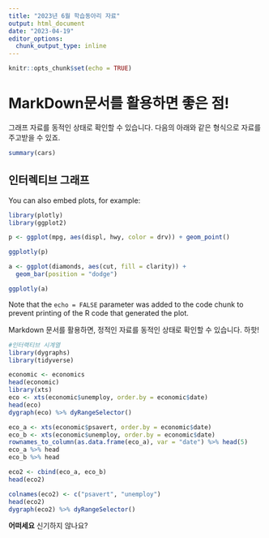 ```yaml
---
title: "2023년 6월 학습동아리 자료"
output: html_document
date: "2023-04-19"
editor_options: 
  chunk_output_type: inline
---
```


```r
knitr::opts_chunk$set(echo = TRUE)
```

# MarkDown문서를 활용하면 좋은 점!

그래프 자료를 동적인 상태로 확인할 수 있습니다.
다음의 아래와 같은 형식으로 자료를 주고받을 수 있죠.

```r
summary(cars)
```

## 인터렉티브 그래프

You can also embed plots, for example:

```r
library(plotly)
library(ggplot2)

p <- ggplot(mpg, aes(displ, hwy, color = drv)) + geom_point()

ggplotly(p)

a <- ggplot(diamonds, aes(cut, fill = clarity)) +
  geom_bar(position = "dodge")

ggplotly(a)
```

Note that the `echo = FALSE` parameter was added to the code chunk to prevent printing of the R code that generated the plot.

Markdown 문서를 활용하면, 정적인 자료를 동적인 상태로 확인할 수 있습니다. 하핫!

```r
#인터랙티브 시계열
library(dygraphs)
library(tidyverse)

economic <- economics
head(economic)
library(xts)
eco <- xts(economic$unemploy, order.by = economic$date)
head(eco)
dygraph(eco) %>% dyRangeSelector()

eco_a <- xts(economic$psavert, order.by = economic$date)
eco_b <- xts(economic$unemploy, order.by = economic$date)
rownames_to_column(as.data.frame(eco_a), var = "date") %>% head(5)
eco_a %>% head
eco_b %>% head

eco2 <- cbind(eco_a, eco_b)
head(eco2)

colnames(eco2) <- c("psavert", "unemploy")
head(eco2)
dygraph(eco2) %>% dyRangeSelector()

```

**어떠세요** 신기하지 않나요?

